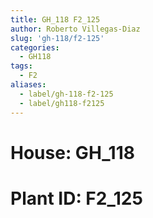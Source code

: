 ```yaml
---
title: GH_118 F2_125
author: Roberto Villegas-Diaz
slug: 'gh-118/f2-125'
categories:
  - GH118
tags:
  - F2
aliases:
  - label/gh-118-f2-125
  - label/gh118-f2125
---
```


# **House**: GH_118
# **Plant ID**: F2_125
